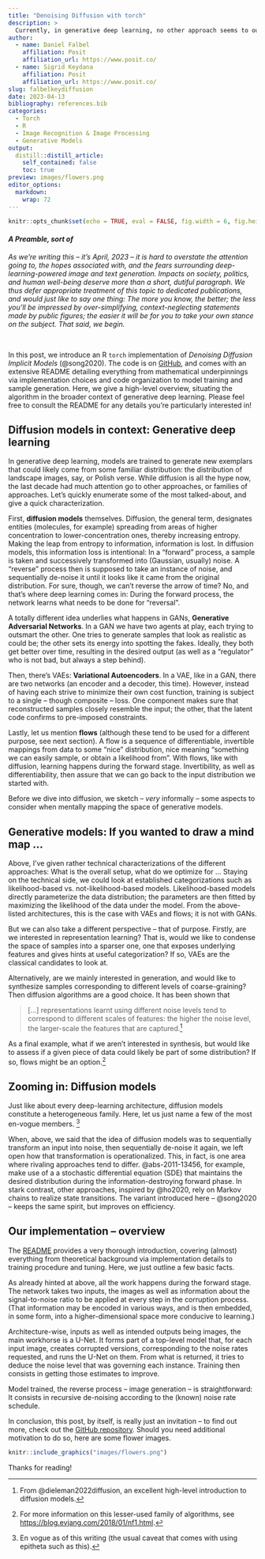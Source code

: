 ```yaml
---
title: "Denoising Diffusion with torch"
description: >
  Currently, in generative deep learning, no other approach seems to outperform the family of diffusion models. Would you like to try for yourself? If so, our torch implementation of denoising diffusion  provides an easy-to-use, easy-to-configure interface.
author:
  - name: Daniel Falbel
    affiliation: Posit
    affiliation_url: https://www.posit.co/
  - name: Sigrid Keydana
    affiliation: Posit
    affiliation_url: https://www.posit.co/
slug: falbelkeydiffusion
date: 2023-04-13
bibliography: references.bib
categories:
  - Torch
  - R
  - Image Recognition & Image Processing
  - Generative Models
output:
  distill::distill_article:
    self_contained: false
    toc: true
preview: images/flowers.png
editor_options: 
  markdown: 
    wrap: 72
---
```


```r
knitr::opts_chunk$set(echo = TRUE, eval = FALSE, fig.width = 6, fig.height = 6)
```

#### *A Preamble, sort of*

*As we're writing this -- it's April, 2023 -- it is hard to overstate
the attention going to, the hopes associated with, and the fears
surrounding deep-learning-powered image and text generation. Impacts on
society, politics, and human well-being deserve more than a short,
dutiful paragraph. We thus defer appropriate treatment of this topic to
dedicated publications, and would just like to say one thing: The more
you know, the better; the less you'll be impressed by over-simplifying,
context-neglecting statements made by public figures; the easier it will
be for you to take your own stance on the subject. That said, we begin.*

<br />

In this post, we introduce an R `torch` implementation of *Denoising
Diffusion Implicit Models* (@song2020). The code is on
[GitHub](https://github.com/dfalbel/denoising-diffusion), and comes with
an extensive README detailing everything from mathematical underpinnings
via implementation choices and code organization to model training and
sample generation. Here, we give a high-level overview, situating the
algorithm in the broader context of generative deep learning. Please
feel free to consult the README for any details you're particularly
interested in!

## Diffusion models in context: Generative deep learning

In generative deep learning, models are trained to generate new
exemplars that could likely come from some familiar distribution: the
distribution of landscape images, say, or Polish verse. While diffusion
is all the hype now, the last decade had much attention go to other
approaches, or families of approaches. Let's quickly enumerate some of
the most talked-about, and give a quick characterization.

First, **diffusion models** themselves. Diffusion, the general term,
designates entities (molecules, for example) spreading from areas of
higher concentration to lower-concentration ones, thereby increasing
entropy. Making the leap from entropy to information, information is
lost. In diffusion models, this information loss is intentional: In a
"forward" process, a sample is taken and successively transformed into
(Gaussian, usually) noise. A "reverse" process then is supposed to take
an instance of noise, and sequentially de-noise it until it looks like
it came from the original distribution. For sure, though, we can't
reverse the arrow of time? No, and that's where deep learning comes in:
During the forward process, the network learns what needs to be done for
"reversal".

A totally different idea underlies what happens in GANs, **Generative
Adversarial Networks**. In a GAN we have two agents at play, each trying
to outsmart the other. One tries to generate samples that look as
realistic as could be; the other sets its energy into spotting the
fakes. Ideally, they both get better over time, resulting in the desired
output (as well as a "regulator" who is not bad, but always a step
behind).

Then, there's VAEs: **Variational Autoencoders**. In a VAE, like in a
GAN, there are two networks (an encoder and a decoder, this time).
However, instead of having each strive to minimize their own cost
function, training is subject to a single -- though composite -- loss.
One component makes sure that reconstructed samples closely resemble the
input; the other, that the latent code confirms to pre-imposed
constraints.

Lastly, let us mention **flows** (although these tend to be used for a
different purpose, see next section). A flow is a sequence of
differentiable, invertible mappings from data to some "nice"
distribution, nice meaning "something we can easily sample, or obtain a
likelihood from". With flows, like with diffusion, learning happens
during the forward stage. Invertibility, as well as differentiability,
then assure that we can go back to the input distribution we started
with.

Before we dive into diffusion, we sketch -- *very* informally -- some
aspects to consider when mentally mapping the space of generative
models.

## Generative models: If you wanted to draw a mind map ...

Above, I've given rather technical characterizations of the different
approaches: What is the overall setup, what do we optimize for ...
Staying on the technical side, we could look at established
categorizations such as likelihood-based vs. not-likelihood-based
models. Likelihood-based models directly parameterize the data
distribution; the parameters are then fitted by maximizing the
likelihood of the data under the model. From the above-listed
architectures, this is the case with VAEs and flows; it is not with
GANs.

But we can also take a different perspective -- that of purpose.
Firstly, are we interested in representation learning? That is, would we
like to condense the space of samples into a sparser one, one that
exposes underlying features and gives hints at useful categorization? If
so, VAEs are the classical candidates to look at.

Alternatively, are we mainly interested in generation, and would like to
synthesize samples corresponding to different levels of coarse-graining?
Then diffusion algorithms are a good choice. It has been shown that

> [...] representations learnt using different noise levels tend to
> correspond to different scales of features: the higher the noise
> level, the larger-scale the features that are captured.[^1]

[^1]: From @dieleman2022diffusion, an excellent high-level introduction
    to diffusion models.

As a final example, what if we aren't interested in synthesis, but would
like to assess if a given piece of data could likely be part of some
distribution? If so, flows might be an option.[^2]

[^2]: For more information on this lesser-used family of algorithms, see
    <https://blog.evjang.com/2018/01/nf1.html>.

## Zooming in: Diffusion models

Just like about every deep-learning architecture, diffusion models
constitute a heterogeneous family. Here, let us just name a few of the
most en-vogue members. [^3]

[^3]: En vogue as of this writing (the usual caveat that comes with
    using epitheta such as this).

When, above, we said that the idea of diffusion models was to
sequentially transform an input into noise, then sequentially de-noise
it again, we left open how that transformation is operationalized. This,
in fact, is one area where rivaling approaches tend to differ.
@abs-2011-13456, for example, make use of a a stochastic differential
equation (SDE) that maintains the desired distribution during the
information-destroying forward phase. In stark contrast, other
approaches, inspired by @ho2020, rely on Markov chains to realize state
transitions. The variant introduced here -- @song2020 -- keeps the same
spirit, but improves on efficiency.

## Our implementation -- overview

The [README](https://github.com/dfalbel/denoising-diffusion) provides a
very thorough introduction, covering (almost) everything from
theoretical background via implementation details to training procedure
and tuning. Here, we just outline a few basic facts.

As already hinted at above, all the work happens during the forward
stage. The network takes two inputs, the images as well as information
about the signal-to-noise ratio to be applied at every step in the
corruption process. (That information may be encoded in various ways,
and is then embedded, in some form, into a higher-dimensional space more
conducive to learning.)

Architecture-wise, inputs as well as intended outputs being images, the
main workhorse is a U-Net. It forms part of a top-level model that, for
each input image, creates corrupted versions, corresponding to the noise
rates requested, and runs the U-Net on them. From what is returned, it
tries to deduce the noise level that was governing each instance.
Training then consists in getting those estimates to improve.

Model trained, the reverse process -- image generation -- is
straightforward: It consists in recursive de-noising according to the
(known) noise rate schedule.

In conclusion, this post, by itself, is really just an invitation -- to
find out more, check out the [GitHub
repository](https://github.com/dfalbel/denoising-diffusion/). Should you
need additional motivation to do so, here are some flower images.

```r
knitr::include_graphics("images/flowers.png")
```

Thanks for reading!
